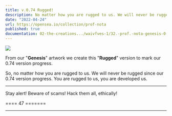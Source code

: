 ```yaml
---
title: v.0.74 Rugged!
description: No matter how you are rugged to us. We will never be rugged since our 0.74 version progress. You are rugged to us, you are developed us.
date: "2022-04-24"
url: https://opensea.io/collection/prof-nota
published: true
documentation: 02-the-creations.../waivfves-1/32.-prof.-nota-genesis-0-1
---
```


[![](/images/prog/0.74-com.gif)](/images/prog/0.74-com.gif)

From our "**Genesis**" artwork we create this "**Rugged**" version to mark our 0.74 version progress.

So, no matter how you are rugged to us. We will never be rugged since our 0.74 version progress. You are rugged to us, you are developed us.

---

Stay alert! Beware of scams! Hack them all, ethically!

==== 47 =======

---
